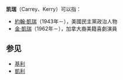 '''凯瑞'''（Carrey、Kerry）可以指：

*[[約翰·凱瑞|約翰·凱瑞]]（1943年－），美國民主黨政治人物
*[[金·凱瑞|金·凱瑞]]（1962年－），加拿大裔美籍喜劇演員

==参见==
*[[基利|基利]]
*[[凱利|凱利]]

{{Disambiguation|Cat=二字人名译名消歧义}}